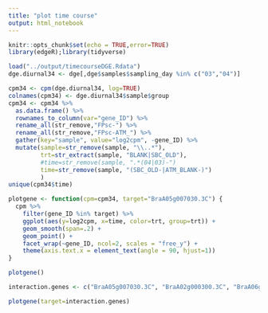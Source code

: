 ```yaml
---
title: "plot time course"
output: html_notebook
---
```



```r
knitr::opts_chunk$set(echo = TRUE,error=TRUE)
library(edgeR);library(tidyverse)
```

```r
load("../output/timecourseDGE.Rdata")
dge.diurnal34 <- dge[,dge$samples$sampling_day %in% c("03","04")]
```

```r
cpm34 <- cpm(dge.diurnal34, log=TRUE)
colnames(cpm34) <- dge.diurnal34$sample$group
cpm34 <- cpm34 %>%
  as.data.frame() %>%
  rownames_to_column(var="gene_ID") %>%
  rename_all(str_remove,"FPsc-") %>%
  rename_all(str_remove,"FPsc-ATM_") %>%
  gather(key="sample", value="log2cpm", -gene_ID) %>%
  mutate(sample=str_remove(sample, "\\..*"),
         trt=str_extract(sample, "BLANK|SBC_OLD"),
         #time=str_remove(sample, ".*(04|03)-")
         time=str_remove(sample, "(SBC_OLD-|ATM_BLANK-)")
         )
unique(cpm34$time)
```

```r
plotgene <- function(cpm=cpm34, target="BraA05g007030.3C") {
  cpm %>% 
    filter(gene_ID %in% target) %>%
    ggplot(aes(y=log2cpm, x=time, color=trt, group=trt)) +
    geom_smooth(span=.2) +
    geom_point() +
    facet_wrap(~gene_ID, ncol=2, scales = "free_y") +
    theme(axis.text.x = element_text(angle = 90, hjust=1))
}

plotgene()

interaction.genes <- c("BraA05g007030.3C", "BraA02g000300.3C", "BraA06g008660.3C",	 "BraA10g017550.3C")

plotgene(target=interaction.genes)
```
               
               